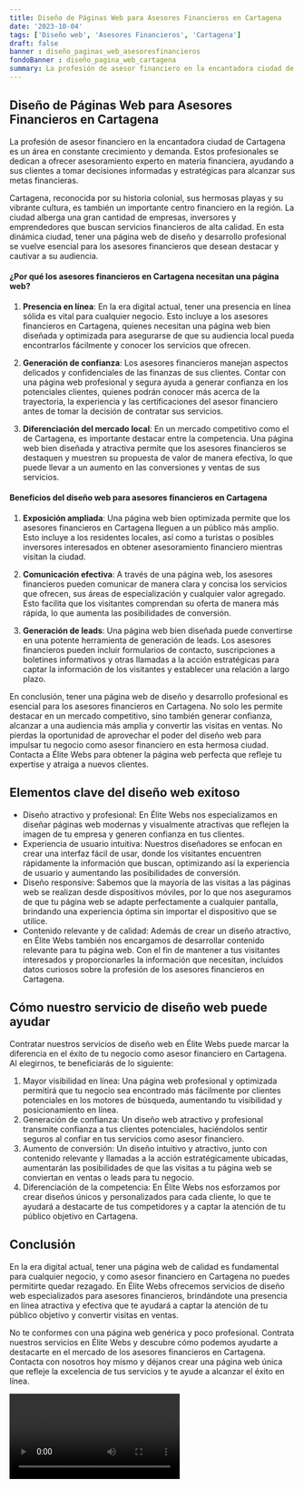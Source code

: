 ```yaml
---
title: Diseño de Páginas Web para Asesores Financieros en Cartagena
date: '2023-10-04'
tags: ['Diseño web', 'Asesores Financieros', 'Cartagena']
draft: false
banner : diseño_paginas_web_asesoresfinancieros
fondoBanner : diseño_pagina_web_cartagena
summary: La profesión de asesor financiero en la encantadora ciudad de Cartagena es un área en constante crecimiento y demanda. Estos profesionales se dedican a ofrecer asesoramiento experto en materia financiera, ayudando a sus clientes a tomar decisiones informadas y estratégicas para alcanzar sus metas financieras. 
---
```


## Diseño de Páginas Web para Asesores Financieros en Cartagena

La profesión de asesor financiero en la encantadora ciudad de Cartagena es un área en constante crecimiento y demanda. Estos profesionales se dedican a ofrecer asesoramiento experto en materia financiera, ayudando a sus clientes a tomar decisiones informadas y estratégicas para alcanzar sus metas financieras. 

Cartagena, reconocida por su historia colonial, sus hermosas playas y su vibrante cultura, es también un importante centro financiero en la región. La ciudad alberga una gran cantidad de empresas, inversores y emprendedores que buscan servicios financieros de alta calidad. En esta dinámica ciudad, tener una página web de diseño y desarrollo profesional se vuelve esencial para los asesores financieros que desean destacar y cautivar a su audiencia.

#### ¿Por qué los asesores financieros en Cartagena necesitan una página web?

1. **Presencia en línea**: En la era digital actual, tener una presencia en línea sólida es vital para cualquier negocio. Esto incluye a los asesores financieros en Cartagena, quienes necesitan una página web bien diseñada y optimizada para asegurarse de que su audiencia local pueda encontrarlos fácilmente y conocer los servicios que ofrecen.

2. **Generación de confianza**: Los asesores financieros manejan aspectos delicados y confidenciales de las finanzas de sus clientes. Contar con una página web profesional y segura ayuda a generar confianza en los potenciales clientes, quienes podrán conocer más acerca de la trayectoria, la experiencia y las certificaciones del asesor financiero antes de tomar la decisión de contratar sus servicios.

3. **Diferenciación del mercado local**: En un mercado competitivo como el de Cartagena, es importante destacar entre la competencia. Una página web bien diseñada y atractiva permite que los asesores financieros se destaquen y muestren su propuesta de valor de manera efectiva, lo que puede llevar a un aumento en las conversiones y ventas de sus servicios.

#### Beneficios del diseño web para asesores financieros en Cartagena

1. **Exposición ampliada**: Una página web bien optimizada permite que los asesores financieros en Cartagena lleguen a un público más amplio. Esto incluye a los residentes locales, así como a turistas o posibles inversores interesados en obtener asesoramiento financiero mientras visitan la ciudad.

2. **Comunicación efectiva**: A través de una página web, los asesores financieros pueden comunicar de manera clara y concisa los servicios que ofrecen, sus áreas de especialización y cualquier valor agregado. Esto facilita que los visitantes comprendan su oferta de manera más rápida, lo que aumenta las posibilidades de conversión.

3. **Generación de leads**: Una página web bien diseñada puede convertirse en una potente herramienta de generación de leads. Los asesores financieros pueden incluir formularios de contacto, suscripciones a boletines informativos y otras llamadas a la acción estratégicas para captar la información de los visitantes y establecer una relación a largo plazo.

En conclusión, tener una página web de diseño y desarrollo profesional es esencial para los asesores financieros en Cartagena. No solo les permite destacar en un mercado competitivo, sino también generar confianza, alcanzar a una audiencia más amplia y convertir las visitas en ventas. No pierdas la oportunidad de aprovechar el poder del diseño web para impulsar tu negocio como asesor financiero en esta hermosa ciudad. Contacta a Élite Webs para obtener la página web perfecta que refleje tu expertise y atraiga a nuevos clientes.

<GifSeo />

<Cta />

## Elementos clave del diseño web exitoso

- Diseño atractivo y profesional: En Élite Webs nos especializamos en diseñar páginas web modernas y visualmente atractivas que reflejen la imagen de tu empresa y generen confianza en tus clientes.
- Experiencia de usuario intuitiva: Nuestros diseñadores se enfocan en crear una interfaz fácil de usar, donde los visitantes encuentren rápidamente la información que buscan, optimizando así la experiencia de usuario y aumentando las posibilidades de conversión.
- Diseño responsive: Sabemos que la mayoría de las visitas a las páginas web se realizan desde dispositivos móviles, por lo que nos aseguramos de que tu página web se adapte perfectamente a cualquier pantalla, brindando una experiencia óptima sin importar el dispositivo que se utilice.
- Contenido relevante y de calidad: Además de crear un diseño atractivo, en Élite Webs también nos encargamos de desarrollar contenido relevante para tu página web. Con el fin de mantener a tus visitantes interesados y proporcionarles la información que necesitan, incluidos datos curiosos sobre la profesión de los asesores financieros en Cartagena.

## Cómo nuestro servicio de diseño web puede ayudar

Contratar nuestros servicios de diseño web en Élite Webs puede marcar la diferencia en el éxito de tu negocio como asesor financiero en Cartagena. Al elegirnos, te beneficiarás de lo siguiente:

1. Mayor visibilidad en línea: Una página web profesional y optimizada permitirá que tu negocio sea encontrado más fácilmente por clientes potenciales en los motores de búsqueda, aumentando tu visibilidad y posicionamiento en línea.
2. Generación de confianza: Un diseño web atractivo y profesional transmite confianza a tus clientes potenciales, haciéndolos sentir seguros al confiar en tus servicios como asesor financiero.
3. Aumento de conversión: Un diseño intuitivo y atractivo, junto con contenido relevante y llamadas a la acción estratégicamente ubicadas, aumentarán las posibilidades de que las visitas a tu página web se conviertan en ventas o leads para tu negocio.
4. Diferenciación de la competencia: En Élite Webs nos esforzamos por crear diseños únicos y personalizados para cada cliente, lo que te ayudará a destacarte de tus competidores y a captar la atención de tu público objetivo en Cartagena.

## Conclusión

En la era digital actual, tener una página web de calidad es fundamental para cualquier negocio, y como asesor financiero en Cartagena no puedes permitirte quedar rezagado. En Élite Webs ofrecemos servicios de diseño web especializados para asesores financieros, brindándote una presencia en línea atractiva y efectiva que te ayudará a captar la atención de tu público objetivo y convertir visitas en ventas.

No te conformes con una página web genérica y poco profesional. Contrata nuestros servicios en Élite Webs y descubre cómo podemos ayudarte a destacarte en el mercado de los asesores financieros en Cartagena. Contacta con nosotros hoy mismo y déjanos crear una página web única que refleje la excelencia de tus servicios y te ayude a alcanzar el éxito en línea.

<Video />

<CtaBot job='Asesores Financieros' city='Cartagena'/>

<Gmaps query='Cartagena+españa+maps' />